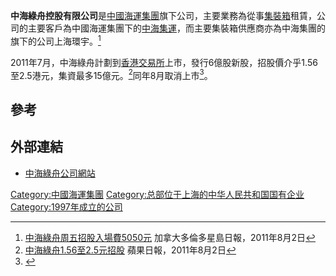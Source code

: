 '''中海綠舟控股有限公司'''是[[中國海運集團|中國海運集團]]旗下公司，主要業務為從事[[集裝箱|集裝箱]]租賃，公司的主要客戶為中國海運集團下的[[中海集運|中海集運]]，而主要集裝箱供應商亦為中海集團的旗下的公司上海環宇。<ref>[http://news.singtao.ca/toronto/2011-08-02/finance1312264360d3338689.html 中海綠舟周五招股入場費5050元] {{Wayback|url=http://news.singtao.ca/toronto/2011-08-02/finance1312264360d3338689.html |date=20160328013955 }} 加拿大多倫多星島日報，2011年8月2日</ref>

2011年7月，中海綠舟計劃到[[香港交易所|香港交易所]]上市，發行6億股新股，招股價介乎1.56至2.5港元，集資最多15億元。<ref>[http://hk.apple.nextmedia.com/template/apple/art_main.php?iss_id=20110802&sec_id=15307&art_id=15485490 中海綠舟1.56至2.5元招股] 蘋果日報，2011年8月2日</ref>同年8月取消上市<ref>{{cite news|url=http://paper.wenweipo.com/2011/08/05/FI1108050019.htm|title=風高浪急 中海綠舟急剎停|date=2011-08-05|accessdate=2020-12-13|newspaper=文匯報|location=香港}}</ref>。

==參考==
{{reflist}}

==外部連結==
*[https://web.archive.org/web/20171002171650/http://www.csnauticgreen.com/ 中海綠舟公司網站]

[[Category:中國海運集團|Category:中國海運集團]]
[[Category:总部位于上海的中华人民共和国国有企业|Category:总部位于上海的中华人民共和国国有企业]]
[[Category:1997年成立的公司|Category:1997年成立的公司]]
